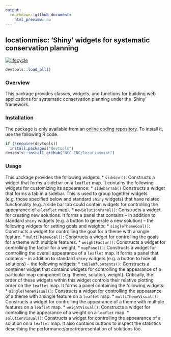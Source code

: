 ```yaml
---
output:
  rmarkdown::github_document:
    html_preview: no
---
```


<!--- README.md is generated from README.Rmd. Please edit that file -->

## locationmisc: 'Shiny' widgets for systematic conservation planning

[![lifecycle](https://img.shields.io/badge/Lifecycle-experimental-orange.svg)](https://www.tidyverse.org/lifecycle/experimental)

```r
devtools::load_all()
```

### Overview

This package provides classes, widgets, and functions for building web applications for systematic conservation planning under the 'Shiny' framework.

### Installation

The package is only available from an [online coding repository](https://github.com/NCC-CNC/locationmisc). To install it, use the following R code.

```r
if (!require(devtools))
  install.packages("devtools")
devtools::install_github("NCC-CNC/locationmisc")
```

### Usage

This package provides the following widgets:
* `sidebar()`: Constructs a widget that forms a sidebar on a `leaflet` map. It contains the following widgets for customizing its appearance:
  * `sidebarTab()` Constructs a widget that forms a tab in a sidebar. This is used to group together widgets (e.g. those specified below and standard `shiny` widgets) that have related functionality (e.g. a side bar tab could contain widgets for controlling the appearance of a `leaflet` map).
* `newSolutionPanel()`: Constructs a widget for creating new solutions. It forms a panel that contains -- in addition to standard `shiny` widgets (e.g. a button to generate a new solution) -- the following widgets for setting goals and weights:
    * `singleThemeGoal()`: Constructs a widget for controlling the goal for a theme with a single feature.
    * `multiThemeGoal()`: Constructs a widget for controlling the goals for a theme with multiple features.
    * `weightFactor()`: Constructs a widget for controlling the factor for a weight.
* `mapPanel()`: Constructs a widget for controlling the overall appearance of a `leaflet` map. It forms a panel that contains -- in addition to standard `shiny` widgets (e.g. a button to hide all solutions) -- the following widgets:
  * `tableOfContents()`: Constructs a container widget that contains widgets for controlling the appearance of a particular map component (e.g. theme, solution, weight). Critically, the order of these widgets within this widget controls their relative plotting order on the `leaflet` map. It forms a panel containing the following widgets:
    * `singleThemeVisual()`: Constructs a widget for controlling the appearance of a theme with a single feature on a `leaflet` map.
    * `multiThemeVisual()`: Constructs a widget for controlling the appearance of a theme with multiple features on a `leaflet` map.
    * `weightVisual()`: Constructs a widget for controlling the appearance of a weight on a `leaflet` map.
    * `solutionVisual()`: Constructs a widget for controlling the appearance of a solution on a `leaflet` map. It also contains buttons to inspect the statistics describing the performance/area/representation of solutions too.
